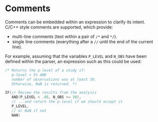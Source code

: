 # Comments

Comments can be embedded within an expression to clarify its intent.
C/C++ style comments are supported, which provide:

- multi-line comments (text within a pair of `/*` and `*/`).
- single line comments (everything after a `//` until the end of the current line).

For example, assuming that the variables `P_LEVEL` and `N_OBS` have been
defined within the parser, an expression such as this could be used:

```cpp
/* Returns the p-level of a study if:
   p-level < 5% AND
   number of observations was at least 30.
   Otherwise, NaN is returned. */

IF(// Review the results from the analysis
   AND(P_LEVEL < .05, N_OBS >= 30),
   // ...and return the p-level if we should accept it
   P_LEVEL,
   // or NaN if not
   NAN)
```
